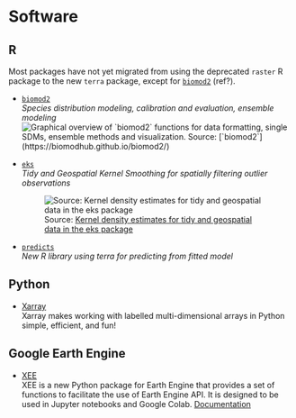# Software

## R

Most packages have not yet migrated from using the deprecated `raster` R package to the new `terra` package, except for [`biomod2`](https://biomodhub.github.io/biomod2/) (ref?).

-   [`biomod2`](https://biomodhub.github.io/biomod2/)\
    *Species distribution modeling, calibration and evaluation, ensemble modeling\
    *![Graphical overview of \`biomod2\` functions for data formatting, single SDMs, ensemble methods and visualization. Source: \[\`biomod2\`\](https://biomodhub.github.io/biomod2/)](https://biomodhub.github.io/biomod2/articles/pictures/SCHEMA_BIOMOD2_WORKFLOW_functions.png)

-   [`eks`](https://cran.r-project.org/web/packages/eks/vignettes/tidysf_kde.html)\
    *Tidy and Geospatial Kernel Smoothing for spatially filtering outlier observations*

    ![Source: [Kernel density estimates for tidy and geospatial data in the eks package](https://cran.r-project.org/web/packages/eks/vignettes/tidysf_kde.html)](figures/software/eks.png){#fig-eks}

-   [`predicts`](Species%20distribution%20modeling,%20calibration%20and%20evaluation,%20ensemble%20modeling)\
    *New R library using terra for predicting from fitted model*

## Python

-   [Xarray](https://docs.xarray.dev/en/stable/)\
    Xarray makes working with labelled multi-dimensional arrays in Python simple, efficient, and fun!

## Google Earth Engine

-   [XEE](https://github.com/google/Xee)\
    XEE is a new Python package for Earth Engine that provides a set of functions to facilitate the use of Earth Engine API. It is designed to be used in Jupyter notebooks and Google Colab. [Documentation](https://google.github.io/Xee/)

